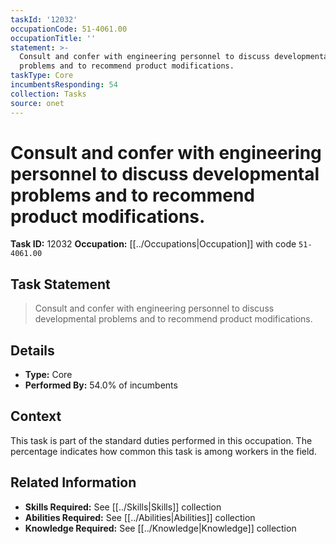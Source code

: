 ```yaml
---
taskId: '12032'
occupationCode: 51-4061.00
occupationTitle: ''
statement: >-
  Consult and confer with engineering personnel to discuss developmental
  problems and to recommend product modifications.
taskType: Core
incumbentsResponding: 54
collection: Tasks
source: onet
---
```

# Consult and confer with engineering personnel to discuss developmental problems and to recommend product modifications.

**Task ID:** 12032
**Occupation:** [[../Occupations|Occupation]] with code `51-4061.00`

## Task Statement

> Consult and confer with engineering personnel to discuss developmental problems and to recommend product modifications.

## Details

- **Type:** Core
- **Performed By:** 54.0% of incumbents

## Context

This task is part of the standard duties performed in this occupation. The percentage indicates how common this task is among workers in the field.

## Related Information

- **Skills Required:** See [[../Skills|Skills]] collection
- **Abilities Required:** See [[../Abilities|Abilities]] collection
- **Knowledge Required:** See [[../Knowledge|Knowledge]] collection
